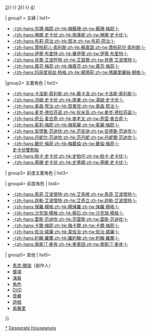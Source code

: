 {{Navbox
| name  = 靚太唔易做
| title = [[靚太唔易做|-{zh-hans: 绝望的主妇; zh-hk: 靚太唔易做; zh-tw: 慾望師奶;}-]]
| bodyclass = hlist
| state = {{{state|autocollapse}}}

| above = [[慾望師奶集數列表|集數]]（季度: [[靚太唔易做 (第一季)|1]]{{·}} [[靚太唔易做 (第二季)|2]]{{·}} [[靚太唔易做 (第三季)|3]]{{·}} [[靚太唔易做 (第四季)|4]]）

| group1 = 主婦
| list1= 
* [[蘇珊·梅耶|-{zh-hans:苏珊·梅耶;zh-hk:梅蘇珊;zh-tw:蘇珊·梅耶;}-]]
* [[琳娜·史卡伏|-{zh-hans:琳娜·史卡伏;zh-hk:施蓮妮;zh-tw:琳娜·史卡伏;}-]]
* [[布莉·荷治|-{zh-hans:布莉·荷治;zh-hk:賀冰;zh-tw:布莉·荷治;}-]]
* [[賈柏莉兒·索利斯|-{zh-hans:賈柏莉儿·索利斯;zh-hk:蘇嘉碧;zh-tw:賈柏莉兒·索利斯;}-]]
* [[伊蒂·布里特|-{zh-hans:伊蒂·布里特;zh-hk:畢伊蒂;zh-tw:伊蒂·布里特;}-]]
* [[貝蒂·艾波懷特|-{zh-hans:貝蒂·艾波怀特;zh-hk:艾碧蒂;zh-tw:貝蒂·艾波懷特;}-]]
* [[嘉芬·梅菲|-{zh-hans:嘉芬·梅菲;zh-hk:梅嘉芬;zh-tw:嘉芬·梅菲;}-]]
* [[瑪麗愛麗絲·楊格|-{zh-hans:玛丽爱丽丝·杨格;zh-hk:楊瑪莉;zh-tw:瑪麗愛麗絲·楊格;}-]]

|group2= 主要角色
| list2= 
* [[卡洛斯·索利斯|-{zh-hans:卡洛斯·索利斯;zh-hk:蘇卡洛;zh-tw:卡洛斯·索利斯;}-]]
* [[湯姆·史卡伏|-{zh-hans:汤姆·史卡伏;zh-hk:施東;zh-tw:湯姆·史卡伏;}-]]
* [[奧森·賀治|-{zh-hans:奥森·贺治;zh-hk:賀奧信;zh-tw:奧森·賀治;}-]]
* [[麥克·德拉芬諾|-{zh-hans:麦克·德拉芬诺;zh-hk:狄米高;zh-tw:麥克·德拉芬諾;}-]]
* [[奇雲·麥古奇|-{zh-hans:奇云·麦古奇;zh-hk:麥老太;zh-tw:奇雲·麥古奇;}-]]
* [[茱麗·梅耶|-{zh-hans:茱莉·梅耶;zh-hk:梅茱麗;zh-tw:茱麗·梅耶;}-]]
* [[安德魯·范迪坎|-{zh-hans:安德鲁·范迪坎;zh-hk:范安迪;zh-tw:安德魯·范迪坎;}-]]
* [[丹妮爾·范迪坎|-{zh-hans:丹妮尔·范迪坎;zh-hk:范丹妮;zh-tw:丹妮爾·范迪坎;}-]]
* [[戴倫·梅菲|-{zh-hans:戴伦·梅菲;zh-hk:梅戴倫;zh-tw:戴倫·梅菲;}-]]<br> [[史卡伏雙胞胎]]
* [[柏卡·史卡伏|-{zh-hans:柏卡·史卡伏;zh-hk:史柏仔;zh-tw:柏卡·史卡伏;}-]]
* [[基娜·史卡伏|-{zh-hans:基娜·史卡伏;zh-hk:史基娜;zh-tw:基娜·史卡伏;}-]]

| group3= 前度主要角色
| list3=  

| group4= 前度角色
| list4= 
* [[馬菲·艾波懷特|-{zh-hans:馬菲·艾波懷特;zh-hk:艾馬修;zh-tw:馬菲·艾波懷特;}-]]
* [[迦勒·艾波懷特|-{zh-hans:迦勒·艾波懷特;zh-hk:艾奇立;zh-tw:迦勒·艾波懷特;}-]]
* [[保羅·楊格|-{zh-hans:保羅·楊格;zh-hk:楊保羅;zh-tw:保羅·楊格;}-]]
* [[沙克瑞·楊格|-{zh-hans:沙克瑞·楊格;zh-hk:楊石;zh-tw:沙克瑞·楊格;}-]]
* [[雷斯·范迪坎|-{zh-hans:雷斯·范迪坎;zh-hk:范雷斯;zh-tw:雷斯·范迪坎;}-]]
* [[卡爾·梅耶|-{zh-hans:卡爾·梅耶;zh-hk:梅卡爾;zh-tw:卡爾·梅耶;}-]]
* [[佐治·威廉|-{zh-hans:佐治·威廉;zh-hk:韋佐治;zh-tw:佐治·威廉;}-]]
* [[約翰·羅蘭|-{zh-hans:約翰·羅蘭;zh-hk:羅約翰;zh-tw:約翰·羅蘭;}-]]
* [[奧斯汀·麥肯|-{zh-hans:奥斯汀·麥肯;zh-hk:麥奧田;zh-tw:奧斯汀·麥肯;}-]]

| group5= 其他
| list5= 
* [[馬克·徹瑞]]（創作人）
* [[慾望師奶獎項及提名列表|獎項]]
* [[欲亂絕情妻演員列表|演員]]
* [[欲亂絕情妻角色列表|角色]]
* [[欲亂絕情妻影碟列表|DVD]]
* [[欲亂絕情妻樂曲列表|音樂]]
* [[欲亂絕情妻 (遊戲)|遊戲]]
* [[紫藤里]]
}}<noinclude>
[[Category:靚太唔易做|*]]
[[Category:美国电视连续剧导航模板|Desperate Housewives]]
</noinclude>